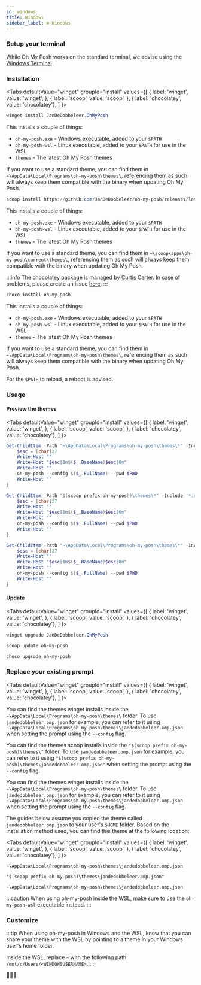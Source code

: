 ```yaml
---
id: windows
title: Windows
sidebar_label: ⊞ Windows
---
```



### Setup your terminal

While Oh My Posh works on the standard terminal, we advise using the [Windows Terminal][wt].

### Installation

<Tabs
  defaultValue="winget"
  groupId="install"
  values={[
    { label: 'winget', value: 'winget', },
    { label: 'scoop', value: 'scoop', },
    { label: 'chocolatey', value: 'chocolatey'},
  ]
}>
<TabItem value="winget">

```powershell
winget install JanDeDobbeleer.OhMyPosh
```

This installs a couple of things:

- `oh-my-posh.exe` - Windows executable, added to your `$PATH`
- `oh-my-posh-wsl` - Linux executable, added to your `$PATH` for use in the WSL
- `themes` - The latest Oh My Posh themes

If you want to use a standard theme, you can find them in `~\AppData\Local\Programs\oh-my-posh\themes\`,
referencing them as such
will always keep them compatible with the binary when updating Oh My Posh.

</TabItem>
<TabItem value="scoop">

```powershell
scoop install https://github.com/JanDeDobbeleer/oh-my-posh/releases/latest/download/oh-my-posh.json
```

This installs a couple of things:

- `oh-my-posh.exe` - Windows executable, added to your `$PATH`
- `oh-my-posh-wsl` - Linux executable, added to your `$PATH` for use in the WSL
- `themes` - The latest Oh My Posh themes

If you want to use a standard theme, you can find them in `~\scoop\apps\oh-my-posh\current\themes\`,
referencing them as such
will always keep them compatible with the binary when updating Oh My Posh.

</TabItem>
<TabItem value="chocolatey">

:::info
The chocolatey package is managed by [Curtis Carter][cc]. In case of problems, please create an issue [here][cc-choco].
:::

```powershell
choco install oh-my-posh
```

This installs a couple of things:

- `oh-my-posh.exe` - Windows executable, added to your `$PATH`
- `oh-my-posh-wsl` - Linux executable, added to your `$PATH` for use in the WSL
- `themes` - The latest Oh My Posh themes

If you want to use a standard theme, you can find them in `~\AppData\Local\Programs\oh-my-posh\themes\`,
referencing them as such
will always keep them compatible with the binary when updating Oh My Posh.

</TabItem>
</Tabs>

For the `$PATH` to reload, a reboot is advised.

### Usage

#### Preview the themes

<Tabs
  defaultValue="winget"
  groupId="install"
  values={[
    { label: 'winget', value: 'winget', },
    { label: 'scoop', value: 'scoop', },
    { label: 'chocolatey', value: 'chocolatey'},
  ]
}>
<TabItem value="winget">

```powershell
Get-ChildItem -Path "~\AppData\Local\Programs\oh-my-posh\themes\*" -Include '*.omp.json' | Sort-Object Name | ForEach-Object -Process {
    $esc = [char]27
    Write-Host ""
    Write-Host "$esc[1m$($_.BaseName)$esc[0m"
    Write-Host ""
    oh-my-posh --config $($_.FullName) --pwd $PWD
    Write-Host ""
}
```

</TabItem>
<TabItem value="scoop">

```powershell
Get-ChildItem -Path "$(scoop prefix oh-my-posh)\themes\*" -Include '*.omp.json' | Sort-Object Name | ForEach-Object -Process {
    $esc = [char]27
    Write-Host ""
    Write-Host "$esc[1m$($_.BaseName)$esc[0m"
    Write-Host ""
    oh-my-posh --config $($_.FullName) --pwd $PWD
    Write-Host ""
}
```

</TabItem>
<TabItem value="chocolatey">

```powershell
Get-ChildItem -Path "~\AppData\Local\Programs\oh-my-posh\themes\*" -Include '*.omp.json' | Sort-Object Name | ForEach-Object -Process {
    $esc = [char]27
    Write-Host ""
    Write-Host "$esc[1m$($_.BaseName)$esc[0m"
    Write-Host ""
    oh-my-posh --config $($_.FullName) --pwd $PWD
    Write-Host ""
}
```

</TabItem>
</Tabs>

#### Update

<Tabs
  defaultValue="winget"
  groupId="install"
  values={[
    { label: 'winget', value: 'winget', },
    { label: 'scoop', value: 'scoop', },
    { label: 'chocolatey', value: 'chocolatey'},
  ]
}>
<TabItem value="winget">

```powershell
winget upgrade JanDeDobbeleer.OhMyPosh
```

</TabItem>
<TabItem value="scoop">

```powershell
scoop update oh-my-posh
```

</TabItem>
<TabItem value="chocolatey">

```powershell
choco upgrade oh-my-posh
```

</TabItem>
</Tabs>

### Replace your existing prompt

<Tabs
  defaultValue="winget"
  groupId="install"
  values={[
    { label: 'winget', value: 'winget', },
    { label: 'scoop', value: 'scoop', },
    { label: 'chocolatey', value: 'chocolatey'},
  ]
}>
<TabItem value="winget">

You can find the themes winget installs inside the `~\AppData\Local\Programs\oh-my-posh\themes\` folder.
To use `jandedobbeleer.omp.json` for example, you can refer to it using `~\AppData\Local\Programs\oh-my-posh\themes\jandedobbeleer.omp.json`
when setting the prompt using the `--config` flag.

</TabItem>
<TabItem value="scoop">

You can find the themes scoop installs inside the `"$(scoop prefix oh-my-posh)\themes\"` folder.
To use `jandedobbeleer.omp.json` for example, you can refer to it using `"$(scoop prefix oh-my-posh)\themes\jandedobbeleer.omp.json"`
when setting the prompt using the `--config` flag.

</TabItem>
<TabItem value="chocolatey">

You can find the themes winget installs inside the `~\AppData\Local\Programs\oh-my-posh\themes\` folder.
To use `jandedobbeleer.omp.json` for example, you can refer to it using `~\AppData\Local\Programs\oh-my-posh\themes\jandedobbeleer.omp.json`
when setting the prompt using the `--config` flag.

</TabItem>
</Tabs>

The guides below assume you copied the theme called `jandedobbeleer.omp.json` to your user's `$HOME` folder.
Based on the installation method used, you can find this theme at the following location:

<Tabs
  defaultValue="winget"
  groupId="install"
  values={[
    { label: 'winget', value: 'winget', },
    { label: 'scoop', value: 'scoop', },
    { label: 'chocolatey', value: 'chocolatey'},
  ]
}>
<TabItem value="winget">

`~\AppData\Local\Programs\oh-my-posh\themes\jandedobbeleer.omp.json`

</TabItem>
<TabItem value="scoop">

`"$(scoop prefix oh-my-posh)\themes\jandedobbeleer.omp.json"`

</TabItem>
<TabItem value="chocolatey">

`~\AppData\Local\Programs\oh-my-posh\themes\jandedobbeleer.omp.json`

</TabItem>
</Tabs>

:::caution
When using oh-my-posh inside the WSL, make sure to use the `oh-my-posh-wsl` executable instead.
:::

<Shells />

### Customize

<Customize />

:::tip
When using oh-my-posh in Windows and the WSL, know that you can share your theme with the WSL by pointing to a theme in your
Windows user's home folder.

Inside the WSL, replace `~` with the following path: `/mnt/c/Users/<WINDOWSUSERNAME>`.
:::

<CustomizeCmd />

🎉🎉🎉

[scoop]: https://scoop.sh/
[wt]: https://github.com/microsoft/terminal
[powershell]: https://www.powershellgallery.com/packages/oh-my-posh
[cc]: https://github.com/digitalcoyote
[cc-choco]: https://github.com/digitalcoyote/chocolatey-packages/tree/master/oh-my-posh

